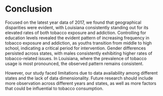 # Conclusion


Focused on the latest year data of 2017, we found that geographical disparities were evident, with Louisiana consistently standing out for its elevated rates of both tobacco exposure and addiction. Controlling for education levels revealed the evident pattern of increasing frequency in tobacco exposure and addiction, as youths transition from middle to high school, indicating a critical period for intervention. Gender differences persisted across states, with males consistently exhibiting higher rates of tobacco-related issues. In Louisiana, where the prevalence of tobacco usage is most pronounced, the observed pattern remains consistent.

However, our study faced limitations due to data availability among different states and the lack of data dimensionality. Future research should include more observation across different years and states, as well as more factors that could be influential to tobacco consumption.
